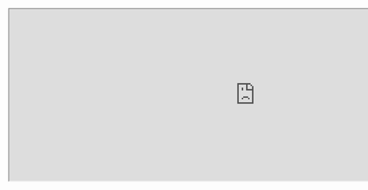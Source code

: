 <div className="replay-block">
  <iframe
    src="https://app.dashcam.io/replay/6866ef40a472c8e277032172?share=sObsJGm0hmgrEbP2gJJ8vw&embed=true&timestamp=90000&playbackRate=5"
    width="1000"
    height="350"
  />
</div>
